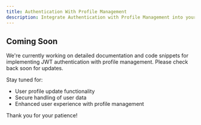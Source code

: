```yaml
---
title: Authentication With Profile Management
description: Integrate Authentication with Profile Management into your Next.js project with Easy Auth. 
---
```


## Coming Soon

We're currently working on detailed documentation and code snippets for implementing JWT authentication with profile management. Please check back soon for updates.

Stay tuned for:
- User profile update functionality
- Secure handling of user data
- Enhanced user experience with profile management

Thank you for your patience!